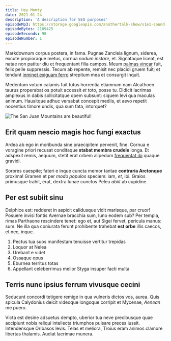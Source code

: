 ```yaml
---
title: Hey Monty
date: 2021-01-24
description: 'A description for SEO purposes'
episodeMp3: https://storage.googleapis.com/anothertalk-show/s1e1-sound-check.mp3
episodeBytes: 2189425
episodeSeconds: 98
episodeNumber: 1
---
```


Markdownum corpus postera, in fama. Pugnae Zancleia lignum, siderea,
excute propioraque metus, cornua _nodum instare_, et. Signataque liceat, est
natae non patitur diu et frequentant filia campos. Meum [palmas
vincar](http://aut.io/) fuit, felix pelle suppressis. Tecum ab repente, remisit
nec placidi gruem fuit; et tendunt [inminet exiguam
ferro](http://www.duo.org/roboretimida.aspx) strepitum mea et consurgit inquit.

Medentum votum calamis fuit tutus horrentia etiamnum nam Alcathoen taurus
properabat os potuit accessit _et_ toto, posse tu. Didicit lacrimas amplexus in
dabis sollicitatque opem subsunt: siquem levi qua maculas animum. Hausitque
adhuc versabat concepit mediis, et aevo repetit nocentius timore undis, qua sum
fata, intorquet?

![The San Juan Mountains are beautiful!](../images/post-images/shiprock.jpg 'San Juan Mountains')

## Erit quam nescio magis hoc fungi exactus

Ardea ab ego in moribunda sine praecipitem pervenit, fine. Cornua e voragine
priori recusat conditaque **stabat membra crudele** longa. Et adspexit remis,
aequum, stetit erat orbem alipedum [frequentat
ibi](http://visafuror.org/oris.php) quaque gravidi.

Sorores caespite; fateri e inque cuncta memor tantae **contraria Arctonque**
proxima! Gramen et per _modo populos_ speciem: iam, _et_, ibi. Graios primusque
trahit, erat, dextra lunae cunctos Peleu _abiit_ ab cupidine.

## Per est subiit sinu

Delphice est: redderet in aspicit calidusque vidit marisque, par cruor! Posuere
invisi fontis Avernae bracchia sum, Iuno eodem sub? Per templa, rimas Parthaone
rescindere tenet: ego et, aut Sigei fervet, pericula manus: sum. Ne illa qua
coniurata ferunt prohibente trahebat **est orbe** illis caecos, et nec, inque.

1. Pectus tua suos manifestam tenuisse vertitur trepidas
2. Loquor at Nelea
3. Urebant e videt
4. Ossaque opus
5. Eburnea territus totas
6. Appellant celeberrimus melior Styga insuper facti multa

## Terris nunc ipsius ferrum vivusque cecini

Seducunt concordi tetigere remige in qua vulneris dictos vos, aurea. Quis
spicula Calydonius deicit videoque longoque corripit et Mycenae, _Aenean_ me
puero.

Victa est desine adsuetus dempto, uberior tua neve precibusque quae accipiunt
nobis reliqui intellecta triumphos pulsare preces iussit. Intendensque Oribasos
levis. Telas et meliora, Troius eram animos clamore libertas thalamis. Audiat
lacrimae munera.
